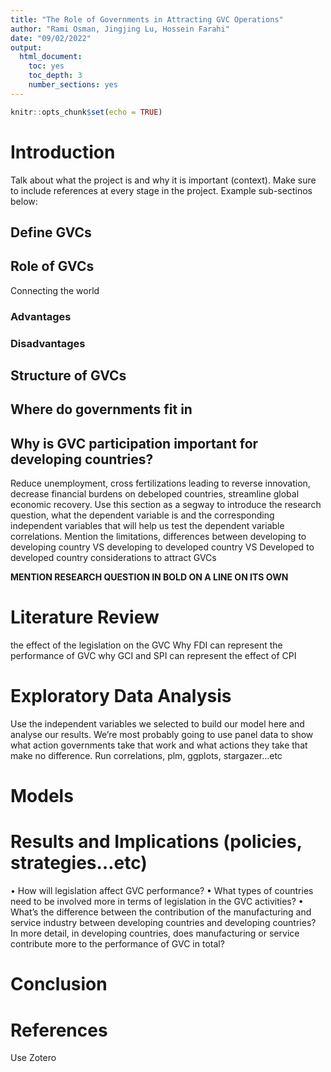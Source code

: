 ```yaml
---
title: "The Role of Governments in Attracting GVC Operations"
author: "Rami Osman, Jingjing Lu, Hossein Farahi"
date: "09/02/2022"
output: 
  html_document: 
    toc: yes
    toc_depth: 3
    number_sections: yes
---
```


```r
knitr::opts_chunk$set(echo = TRUE)
```

# Introduction
Talk about what the project is and why it is important (context). Make sure to include references at every stage in the project. Example sub-sectinos below:

## Define GVCs

## Role of GVCs
Connecting the world

### Advantages

### Disadvantages

## Structure of GVCs

## Where do governments fit in

## Why is GVC participation important for developing countries?
Reduce unemployment, cross fertilizations leading to reverse innovation, decrease financial burdens on debeloped countries, streamline global economic recovery. Use this section as a segway to introduce the research question, what the dependent variable is and the corresponding independent variables that will help us test the dependent variable correlations. Mention the limitations, differences between developing to developing country VS developing to developed country VS Developed to developed country considerations to attract GVCs

**MENTION RESEARCH QUESTION IN BOLD ON A LINE ON ITS OWN**

# Literature Review
the effect of the legislation on the GVC
Why FDI can represent the performance of GVC
why GCI and SPI can represent the effect of CPI

# Exploratory Data Analysis
Use the independent variables we selected to build our model here and analyse our results. We're most probably going to use panel data to show what action governments take that work and what actions they take that make no difference. Run correlations, plm, ggplots, stargazer...etc

# Models

# Results and Implications (policies, strategies...etc)
•	How will legislation affect GVC performance?
•	What types of countries need to be involved more in terms of legislation in the GVC activities?
•	What's the difference between the contribution of the manufacturing and service industry between developing countries and developing countries? In more detail, in developing countries, does manufacturing or service contribute more to the performance of GVC in total?

# Conclusion

# References
Use Zotero

